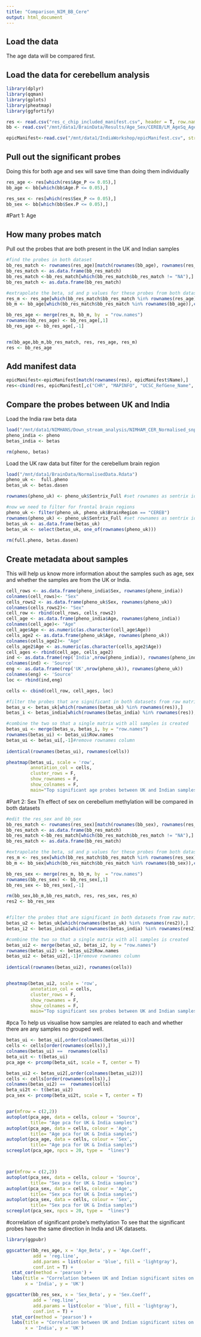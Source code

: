 ```yaml
---
title: "Comparison_NIM_BB_Cere"
output: html_document
---
```




## Load the data
The age data will be compared first.


## Load the data for cerebellum analysis
```r
library(dplyr)
library(qqman)
library(gplots)
library(pheatmap)
library(ggfortify)

res <- read.csv("res_c_chip_included_manifest.csv", header = T, row.names = 1)
bb <- read.csv("/mnt/data1/BrainData/Results/Age_Sex/CEREB/LM_AgeSq_Age_Sex_Cov_Chip.csv", header= T, row.names = 1)

epicManifest<-read.csv("/mnt/data1/IndiaWorkshop/epicManifest.csv", stringsAsFactors = F, header=T)
```

## Pull out the significant probes
Doing this for both age and sex will save time than doing them individually

``` r
res_age <- res[which(res$Age_P <= 0.05),]
bb_age <- bb[which(bb$Age.P <= 0.05),]

res_sex <- res[which(res$Sex_P <= 0.05),]
bb_sex <- bb[which(bb$Sex.P <= 0.05),]

```

#Part 1: Age

## How many probes match
Pull out the probes that are both present in the UK and Indian samples

``` r
#find the probes in both dataset
bb_res_match <- rownames(res_age)[match(rownames(bb_age), rownames(res_age))]
bb_res_match <- as.data.frame(bb_res_match)
bb_res_match <-bb_res_match[which(bb_res_match$bb_res_match != "NA"),]
bb_res_match <- as.data.frame(bb_res_match)

#extrapolate the beta, sd and p values for these probes from both datasets
res_m <- res_age[which(bb_res_match$bb_res_match %in% rownames(res_age)),c(1,2,3,4,5,6)]
bb_m <- bb_age[which(bb_res_match$bb_res_match %in% rownames(bb_age)),c(1,2,3,5,6,7)]

bb_res_age <- merge(res_m, bb_m, by  = "row.names")
rownames(bb_res_age) <- bb_res_age[,1]
bb_res_age <- bb_res_age[,-1]


rm(bb_age,bb_m,bb_res_match, res, res_age, res_m)
res <- bb_res_age
```

## Add manifest data

```r
epicManifest<-epicManifest[match(rownames(res), epicManifest$Name),]
res<-cbind(res, epicManifest[,c("CHR", "MAPINFO", "UCSC_RefGene_Name", "UCSC_RefGene_Group", "Relation_to_UCSC_CpG_Island", "Regulatory_Feature_Name", "Regulatory_Feature_Group", "DNase_Hypersensitivity_NAME", "OpenChromatin_NAME", "TFBS_Evidence_Count", "Methyl450_Loci", "SNP_ID", "SNP_DISTANCE", "SNP_MinorAlleleFrequency")])
```


## Compare the probes between UK and India
Load the India raw beta data

```r
load("/mnt/data1/NIMHANS/Down_stream_analysis/NIMHAM_CER_Normalised_snpsremoved.rdat") 
pheno_india <- pheno 
betas_india <- betas

rm(pheno, betas)

```

Load the UK raw data but filter for the cerebellum brain region
```r
load("/mnt/data1/BrainData/NormalisedData.Rdata")
pheno_uk <-  full.pheno
betas_uk <- betas.dasen

rownames(pheno_uk) <- pheno_uk$Sentrix_Full #set rownames as sentrix ids

#now we need to filter for frontal brain regions
pheno_uk <- filter(pheno_uk, pheno_uk$BrainRegion == "CEREB")
rownames(pheno_uk) <- pheno_uk$Sentrix_Full #set rownames as sentrix ids
betas_uk <- as.data.frame(betas_uk)
betas_uk <- select(betas_uk, one_of(rownames(pheno_uk)))
 
rm(full.pheno, betas.dasen)

```


## Create metadata about samples
This will help us know more information about the samples such as age, sex and whether the samples are from the UK or India.
```r
cell_rows <- as.data.frame(pheno_india$Sex, rownames(pheno_india))
colnames(cell_rows)<- "Sex"
cells_rows2 <- as.data.frame(pheno_uk$Sex, rownames(pheno_uk))
colnames(cells_rows2)<- "Sex"
cell_row <- rbind(cell_rows, cells_rows2)
cell_age <- as.data.frame(pheno_india$Age, rownames(pheno_india))
colnames(cell_age)<- "Age"
cell_age$Age <- as.numeric(as.character(cell_age$Age))
cells_age2 <- as.data.frame(pheno_uk$Age, rownames(pheno_uk))
colnames(cells_age2)<- "Age"
cells_age2$Age <- as.numeric(as.character(cells_age2$Age))
cell_ages <- rbind(cell_age, cells_age2)
ind <- as.data.frame(rep('India',nrow(pheno_india)), rownames(pheno_india))
colnames(ind) <- 'Source'
eng <- as.data.frame(rep('UK',nrow(pheno_uk)), rownames(pheno_uk))
colnames(eng) <- 'Source'
loc <- rbind(ind,eng)

cells <- cbind(cell_row, cell_ages, loc)
```



```r
#filter the probes that are significant in both datasets from raw matrices
betas_u <- betas_uk[which(rownames(betas_uk) %in% rownames(res)),]
betas_i <- betas_india[which(rownames(betas_india) %in% rownames(res)),]

#combine the two so that a single matrix with all samples is created
betas_ui <- merge(betas_u, betas_i, by = "row.names")
rownames(betas_ui) <- betas_ui$Row.names
betas_ui <- betas_ui[,-1]#remove rownames column
 
identical(rownames(betas_ui), rownames(cells))

pheatmap(betas_ui, scale = 'row',
         annotation_col = cells,
         cluster_rows = F,
         show_rownames = F,
         show_colnames = F,
         main="Top significant age probes between UK and Indian samples (cereb)")

```

#Part 2: Sex
Th effect of sex on cerebellum methylation will be compared in both datasets

```r
#edit the res_sex and bb_sex
bb_res_match <- rownames(res_sex)[match(rownames(bb_sex), rownames(res_sex))]
bb_res_match <- as.data.frame(bb_res_match)
bb_res_match <-bb_res_match[which(bb_res_match$bb_res_match != "NA"),]
bb_res_match <- as.data.frame(bb_res_match)

#extrapolate the beta, sd and p values for these probes from both datasets
res_m <- res_sex[which(bb_res_match$bb_res_match %in% rownames(res_sex)),c(4,5,6)]
bb_m <- bb_sex[which(bb_res_match$bb_res_match %in% rownames(bb_sex)),c(5,6,7)]

bb_res_sex <- merge(res_m, bb_m, by  = "row.names")
rownames(bb_res_sex) <- bb_res_sex[,1]
bb_res_sex <- bb_res_sex[,-1]

rm(bb_sex,bb_m,bb_res_match, res, res_sex, res_m)
res2 <- bb_res_sex


#filter the probes that are significant in both datasets from raw matrices
betas_u2 <- betas_uk[which(rownames(betas_uk) %in% rownames(res2)),]
betas_i2 <- betas_india[which(rownames(betas_india) %in% rownames(res2)),]

#combine the two so that a single matrix with all samples is created
betas_ui2 <- merge(betas_u2, betas_i2, by = "row.names")
rownames(betas_ui2) <- betas_ui2$Row.names
betas_ui2 <- betas_ui2[,-1]#remove rownames column
 
identical(rownames(betas_ui2), rownames(cells))


pheatmap(betas_ui2, scale = 'row',
         annotation_col = cells,
         cluster_rows = F,
         show_rownames = F,
         show_colnames = F,
         main="Top significant sex probes between UK and Indian samples (cereb)")

```


#pca
To help us visualise how samples are related to each and whether there are any samples no grouped well.

```r

betas_ui <- betas_ui[,order(colnames(betas_ui))]
cells <- cells[order(rownames(cells)),]
colnames(betas_ui) ==  rownames(cells)
beta_uit <- t(betas_ui)
pca_age <- prcomp(beta_uit, scale = T, center = T)

betas_ui2 <- betas_ui2[,order(colnames(betas_ui2))]
cells <- cells[order(rownames(cells)),]
colnames(betas_ui2) ==  rownames(cells)
beta_ui2t <- t(betas_ui2)
pca_sex <- prcomp(beta_ui2t, scale = T, center = T)


par(mfrow = c(2,2))
autoplot(pca_age, data = cells, colour = 'Source', 
         title= "Age pca for UK & India samples")
autoplot(pca_age, data = cells, colour = 'Age', 
         title= "Age pca for UK & India samples")
autoplot(pca_age, data = cells, colour = 'Sex', 
         title= "Age pca for UK & India samples")
screeplot(pca_age, npcs = 20, type =  "lines")



par(mfrow = c(2,2))
autoplot(pca_sex, data = cells, colour = 'Source', 
         title= "Sex pca for UK & India samples")
autoplot(pca_sex, data = cells, colour = 'Age', 
         title= "Sex pca for UK & India samples")
autoplot(pca_sex, data = cells, colour = 'Sex', 
         title= "Sex pca for UK & India samples")
screeplot(pca_sex, npcs = 20, type =  "lines")

```

#correlation of significant probe's methylation
To see that the significant probes have the same direction in India and UK datasets.
```r
library(ggpubr)

ggscatter(bb_res_age, x = 'Age_Beta', y = 'Age.Coeff',
          add = 'reg.line',
          add.params = list(color = 'blue', fill = 'lightgray'),
          conf.int = T) +
  stat_cor(method = 'pearson') +
  labs(title = "Correlation between UK and Indian significant sites on age (Cer)",
       x = 'India', y = 'UK')

ggscatter(bb_res_sex, x = 'Sex_Beta', y = 'Sex.Coeff',
          add = 'reg.line',
          add.params = list(color = 'blue', fill = 'lightgray'),
          conf.int = T) +
  stat_cor(method = 'pearson') +
  labs(title = "Correlation between UK and Indian significant sites on sex (Cer)",
       x = 'India', y = 'UK')

```
